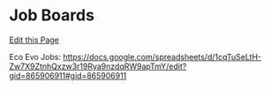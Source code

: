 # Job Boards

[Edit this Page](https://github.com/remygatins/GatinsLab/edit/main/prof_dev_job_boards.qmd)

Eco Evo Jobs:
<https://docs.google.com/spreadsheets/d/1cqTuSeLtH-Zw7X9ZtnhQxzw3r19Rya9nzdqRW9apTmY/edit?gid=865906911#gid=865906911>
